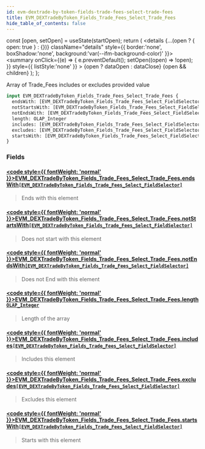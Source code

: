 ```yaml
---
id: evm-dextrade-by-token-fields-trade-fees-select-trade-fees
title: EVM_DEXTradeByToken_Fields_Trade_Fees_Select_Trade_Fees
hide_table_of_contents: false
---
```







  const [open, setOpen] = useState(startOpen);
  return (
    <details {...(open ? { open: true } : {})} className="details" style={{ border:'none', boxShadow:'none', background:'var(--ifm-background-color)' }}>
      <summary
        onClick={(e) => {
          e.preventDefault();
          setOpen((open) => !open);
        }}
        style={{ listStyle:'none' }}
      >
      {open ? dataOpen : dataClose}
      </summary>
      {open && children}
    </details>
  );
};




Array of Trade_Fees includes or excludes provided value


```graphql
input EVM_DEXTradeByToken_Fields_Trade_Fees_Select_Trade_Fees {
  endsWith: [EVM_DEXTradeByToken_Fields_Trade_Fees_Select_FieldSelector]
  notStartsWith: [EVM_DEXTradeByToken_Fields_Trade_Fees_Select_FieldSelector]
  notEndsWith: [EVM_DEXTradeByToken_Fields_Trade_Fees_Select_FieldSelector]
  length: OLAP_Integer
  includes: [EVM_DEXTradeByToken_Fields_Trade_Fees_Select_FieldSelector]
  excludes: [EVM_DEXTradeByToken_Fields_Trade_Fees_Select_FieldSelector]
  startsWith: [EVM_DEXTradeByToken_Fields_Trade_Fees_Select_FieldSelector]
}
```




### Fields

#### [<code style={{ fontWeight: 'normal' }}>EVM_DEXTradeByToken_Fields_Trade_Fees_Select_Trade_Fees.<b>endsWith</b></code>](#)<Bullet />[`[EVM_DEXTradeByToken_Fields_Trade_Fees_Select_FieldSelector]`](/docs/graphql-reference/inputs/evm-dextrade-by-token-fields-trade-fees-select-field-selector) <Badge class="secondary" text="list"/> <Badge class="secondary" text="input"/>
> Ends with this element
> 

#### [<code style={{ fontWeight: 'normal' }}>EVM_DEXTradeByToken_Fields_Trade_Fees_Select_Trade_Fees.<b>notStartsWith</b></code>](#)<Bullet />[`[EVM_DEXTradeByToken_Fields_Trade_Fees_Select_FieldSelector]`](/docs/graphql-reference/inputs/evm-dextrade-by-token-fields-trade-fees-select-field-selector) <Badge class="secondary" text="list"/> <Badge class="secondary" text="input"/>
> Does not start with this element
> 

#### [<code style={{ fontWeight: 'normal' }}>EVM_DEXTradeByToken_Fields_Trade_Fees_Select_Trade_Fees.<b>notEndsWith</b></code>](#)<Bullet />[`[EVM_DEXTradeByToken_Fields_Trade_Fees_Select_FieldSelector]`](/docs/graphql-reference/inputs/evm-dextrade-by-token-fields-trade-fees-select-field-selector) <Badge class="secondary" text="list"/> <Badge class="secondary" text="input"/>
> Does not End with this element
> 

#### [<code style={{ fontWeight: 'normal' }}>EVM_DEXTradeByToken_Fields_Trade_Fees_Select_Trade_Fees.<b>length</b></code>](#)<Bullet />[`OLAP_Integer`](/docs/graphql-reference/inputs/olap-integer) <Badge class="secondary" text="input"/>
> Length of the array
> 

#### [<code style={{ fontWeight: 'normal' }}>EVM_DEXTradeByToken_Fields_Trade_Fees_Select_Trade_Fees.<b>includes</b></code>](#)<Bullet />[`[EVM_DEXTradeByToken_Fields_Trade_Fees_Select_FieldSelector]`](/docs/graphql-reference/inputs/evm-dextrade-by-token-fields-trade-fees-select-field-selector) <Badge class="secondary" text="list"/> <Badge class="secondary" text="input"/>
> Includes this element
> 

#### [<code style={{ fontWeight: 'normal' }}>EVM_DEXTradeByToken_Fields_Trade_Fees_Select_Trade_Fees.<b>excludes</b></code>](#)<Bullet />[`[EVM_DEXTradeByToken_Fields_Trade_Fees_Select_FieldSelector]`](/docs/graphql-reference/inputs/evm-dextrade-by-token-fields-trade-fees-select-field-selector) <Badge class="secondary" text="list"/> <Badge class="secondary" text="input"/>
> Excludes this element
> 

#### [<code style={{ fontWeight: 'normal' }}>EVM_DEXTradeByToken_Fields_Trade_Fees_Select_Trade_Fees.<b>startsWith</b></code>](#)<Bullet />[`[EVM_DEXTradeByToken_Fields_Trade_Fees_Select_FieldSelector]`](/docs/graphql-reference/inputs/evm-dextrade-by-token-fields-trade-fees-select-field-selector) <Badge class="secondary" text="list"/> <Badge class="secondary" text="input"/>
> Starts with this element
> 



